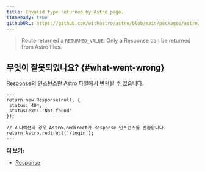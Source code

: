 ```yaml
---
title: Invalid type returned by Astro page.
i18nReady: true
githubURL: https://github.com/withastro/astro/blob/main/packages/astro/src/core/errors/errors-data.ts
---
```


> Route returned a `RETURNED_VALUE`. Only a Response can be returned from Astro files.

## 무엇이 잘못되었나요? \{#what-went-wrong\}

[Response](https://developer.mozilla.org/ko/docs/Web/API/Response)의 인스턴스만 Astro 파일에서 반환될 수 있습니다.

```astro title="pages/login.astro"
---
return new Response(null, {
 status: 404,
 statusText: 'Not found'
});

// 리디렉션의 경우 Astro.redirect가 Response 인스턴스를 반환합니다.
return Astro.redirect('/login');
---
```

**더 보기:**
-  [Response](/ko/guides/server-side-rendering/#response)
